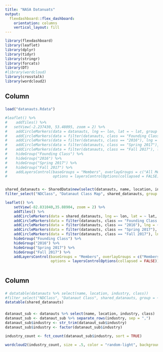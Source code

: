 ```yaml
---
title: "NASA Datanuats"
output: 
  flexdashboard::flex_dashboard:
    orientation: columns
    vertical_layout: fill
---
```


```r
library(flexdashboard)
library(leaflet)
library(dplyr)
library(tidyr)
library(stringr)
library(forcats)
library(DT)
#library(wordcloud)
library(crosstalk)
library(wordcloud2)
```

Column {}
-----------------------------------------------------------------------
### 

```r
load("datanauts.Rdata")

#leaflet() %>%
#    addTiles() %>%
#   setView(-2.237430, 53.48095, zoom = 2) %>%
#    addCircleMarkers(data = datanauts, lng =~ lon, lat = ~ lat, group = "All Members", color = "blue") %>% 
#    addCircleMarkers(data = filter(datanauts, class == "Founding Class (2015)"), lng = ~ lon, lat = ~ lat, group = "Founding Class", color = "green") %>% 
#    addCircleMarkers(data = filter(datanauts, class == "2016"), lng = ~ lon, lat = ~ lat, group = "2016", color = "purple") %>% 
#    addCircleMarkers(data = filter(datanauts, class == "Spring 2017"), lng = ~ lon, lat = ~ lat, group = "Spring 2017", color = "red") %>% 
#    addCircleMarkers(data = filter(datanauts, class == "Fall 2017"), lng = ~ lon, lat = ~ lat, group = "Fall 2017", color = "cyan") %>% 
#    hideGroup("Founding Class") %>% 
#    hideGroup("2016") %>% 
#    hideGroup("Spring 2017") %>% 
#    hideGroup("Fall 2017") %>%
#    addLayersControl(baseGroups = "Members", overlayGroups = c("All Members", "Founding Class", "2016", "Spring 2017", "Fall 2017"),
#                     options = layersControlOptions(collapsed = FALSE))


shared_datanauts <- SharedData$new(select(datanauts, name, location, industry, class, lon, lat))
filter_select("NDClass", "Datanaut Class Map", shared_datanauts, group = ~class, allLevels = TRUE)

leaflet() %>%
    setView(-82.831040,35.88904, zoom = 2) %>% 
    addTiles() %>%
    addCircleMarkers(data = shared_datanauts, lng =~ lon, lat = ~ lat, group = "Members", color = "blue") %>% 
    addCircleMarkers(data = filter(datanauts, class == "Founding Class (2015)"), lng = ~ lon, lat = ~ lat, group = "Founding Class", color = "green") %>% 
    addCircleMarkers(data = filter(datanauts, class == "2016"), lng = ~ lon, lat = ~ lat, group = "2016", color = "purple") %>% 
    addCircleMarkers(data = filter(datanauts, class == "Spring 2017"), lng = ~ lon, lat = ~ lat, group = "Spring 2017", color = "red") %>% 
    addCircleMarkers(data = filter(datanauts, class == "Fall 2017"), lng = ~ lon, lat = ~ lat, group = "Fall 2017", color = "cyan") %>% 
    hideGroup("Founding Class") %>% 
    hideGroup("2016") %>% 
    hideGroup("Spring 2017") %>% 
    hideGroup("Fall 2017") %>%
    addLayersControl(baseGroups = "Members", overlayGroups = c("Members", "Founding Class", "2016", "Spring 2017", "Fall 2017"),
                     options = layersControlOptions(collapsed = FALSE))



```

Column {}
-----------------------------------------------------------------------
###

```r
# datatable(datanauts %>% select(name, location, industry, class))
#filter_select("NDClass", "Datanaut Class", shared_datanauts, group = ~class, allLevels = TRUE)
datatable(shared_datanauts)
```

###

```r
datanaut_sub <- datanauts %>% select(name, location, industry, class)
datanaut_sub <- datanaut_sub %>% separate_rows(industry, sep = ",")
datanaut_sub$industry <- str_trim(datanaut_sub$industry)
datanaut_sub$industry <- factor(datanaut_sub$industry)

industry_count <- fct_count(datanaut_sub$industry, sort = TRUE)

wordcloud2(industry_count, size = .5, color = "random-light", backgroundColor = "grey")

```

